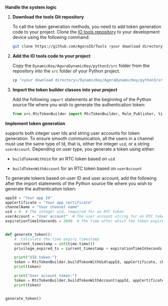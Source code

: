 <PlatformWrapper platform="ios">
        
**Handle the system logic**

1.  **Download the <Vg k="COMPANY" /> tools Git repository**

    To call the token generation methods, you need to add <Vg k="COMPANY" /> token generation code to your project. Clone the [<Vg k="COMPANY" /> IO tools repository](https://github.com/AgoraIO/Tools) to your development device using the following command:

    ``` bash
    git clone https://github.com/AgoraIO/Tools <your download directory>
    ```

2.  **Add the <Vg k="COMPANY" /> IO tools code to your project**

    Copy the `DynamicKey/AgoraDynamicKey/python3/src` folder from the repository into the `src` folder of your Python project.

    ``` bash
    cp "<your download directory>/DynamicKey/AgoraDynamicKey/python3/src/*" "<your project folder>/src"
    ```

3.  **Import the <Vg k="COMPANY" /> token builder classes into your project**

    Add the following `import` statements at the beginning of the Python source file where you wish to generate the authentication token:

    ``` python
    from src.RtcTokenBuilder import RtcTokenBuilder, Role_Publisher, time
    ```

**Implement token generation**

<Vg k="AGORA_BACKEND" /> supports both integer user Ids and string user accounts for token generation. To ensure smooth communication, all the users in a channel must use the same type of Id, that is, either the integer `uid`, or a string `userAccount`. Depending on user type, you generate a token using either:

-   `buildTokenWithUid` for an RTC token based on `uid`

-   `buildTokenWithAccount` for an RTC token based on `userAccount`

To generate tokens based on user ID and user account, add the following after the import statements of the Python source file where you wish to generate the authentication token:

``` python
appId = "Your app Id"
appCertificate = "Your app certificate"
channelName = "Your channel name"
uid = 0  # The integer uid, required for an RTC token
userAccount = "User account"  # The user account string for an RTC token
expirationTimeInSeconds = 3600  # The time after which the token expires


def generate_token():
    #  Calculate the time expiry timestamp
    current_timestamp = int(time.time())
    privilege_expired_ts = current_timestamp + expirationTimeInSeconds

    print("UID token:")
    token = RtcTokenBuilder.buildTokenWithUid(appId, appCertificate, channelName, uid, Role_Publisher, privilege_expired_ts)
    print(token)

    print("User account token:")
    token = RtcTokenBuilder.buildTokenWithAccount(appId, appCertificate, channelName, userAccount, Role_Publisher, privilege_expired_ts)
    print(token)


generate_token()
```
</PlatformWrapper>
